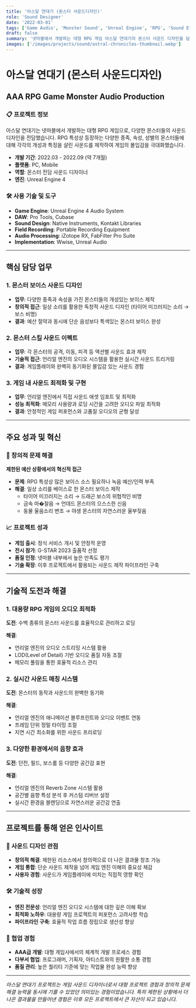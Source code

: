 ```yaml
---
title: '아스달 연대기 (몬스터 사운드디자인)'
role: 'Sound Designer'
date: '2022-03-01'
tags: ['Game Audio', 'Monster Sound', 'Unreal Engine', 'RPG', 'Sound Effects']
draft: false
summary: '넷마블에서 개발하는 대형 RPG 게임 아스달 연대기의 몬스터 사운드 디자인을 담당했습니다. 다양한 종족과 속성을 가진 몬스터들의 보이스와 스킬 사운드를 제작하며, 제한된 예산 상황에서 창의적인 사운드 제작 기법을 통해 특색 있는 결과물을 만들어냈습니다. 언리얼 엔진을 활용하여 게임 내 사운드를 직접 적용하고 최적화하는 과정까지 담당했으며, G-STAR 2023 출품작으로 선정되는 성과를 거두었습니다.'
images: ['/images/projects/sound/astral-chronicles-thumbnail.webp']
---
```


# 아스달 연대기 (몬스터 사운드디자인)

<div className="project-overview">

## AAA RPG Game Monster Audio Production

### 📋 프로젝트 정보

아스달 연대기는 넷마블에서 개발하는 대형 RPG 게임으로, 다양한 몬스터들의 사운드 디자인을 전담했습니다. RPG 특성상 등장하는 다양한 종족, 속성, 성별의 몬스터들에 대해 각각의 개성과 특징을 살린 사운드를 제작하여 게임의 몰입감을 극대화했습니다.

- **개발 기간**: 2022.03 - 2022.09 (약 7개월)
- **플랫폼**: PC, Mobile
- **역할**: 몬스터 전담 사운드 디자이너
- **엔진**: Unreal Engine 4

</div>

<div className="tech-stack">

### 🛠️ 사용 기술 및 도구

- **Game Engine**: Unreal Engine 4 Audio System
- **DAW**: Pro Tools, Cubase
- **Sound Design**: Native Instruments, Kontakt Libraries
- **Field Recording**: Portable Recording Equipment
- **Audio Processing**: iZotope RX, FabFilter Pro Suite
- **Implementation**: Wwise, Unreal Audio

</div>

---

## 핵심 담당 업무

<div className="problem-solution">

<div className="challenge-item">

### 1. 몬스터 보이스 사운드 디자인

- **업무**: 다양한 종족과 속성을 가진 몬스터들의 개성있는 보이스 제작
- **창의적 접근**: 일상 소리를 활용한 독창적 사운드 디자인 (타이어 미끄러지는 소리 → 보스 비명)
- **결과**: 예산 절약과 동시에 단순 음성보다 특색있는 몬스터 보이스 완성

</div>

<div className="challenge-item">

### 2. 몬스터 스킬 사운드 이펙트

- **업무**: 각 몬스터의 공격, 이동, 피격 등 액션별 사운드 효과 제작
- **기술적 접근**: 언리얼 엔진의 오디오 시스템을 활용한 실시간 사운드 트리거링
- **결과**: 게임플레이와 완벽히 동기화된 몰입감 있는 사운드 경험

</div>

<div className="challenge-item">

### 3. 게임 내 사운드 최적화 및 구현

- **업무**: 언리얼 엔진에서 직접 사운드 애셋 임포트 및 최적화
- **성능 최적화**: 메모리 사용량과 로딩 시간을 고려한 오디오 파일 최적화
- **결과**: 안정적인 게임 퍼포먼스와 고품질 오디오의 균형 달성

</div>

</div>

---

## 주요 성과 및 혁신

<div className="achievements">

### 🎯 창의적 문제 해결

**제한된 예산 상황에서의 혁신적 접근**

- **문제**: RPG 특성상 많은 보이스 소스 필요하나 녹음 예산/인력 부족
- **해결**: 일상 소리를 베이스로 한 몬스터 보이스 제작
  - 타이어 미끄러지는 소리 → 드래곤 보스의 위협적인 비명
  - 금속 마�찰음 → 언데드 몬스터의 으스스한 신음
  - 동물 울음소리 변조 → 야생 몬스터의 자연스러운 울부짖음

### 📈 프로젝트 성과

- **게임 출시**: 정식 서비스 개시 및 안정적 운영
- **전시 참가**: G-STAR 2023 출품작 선정
- **품질 인정**: 넷마블 내부에서 높은 만족도 평가
- **기술 확장**: 이후 프로젝트에서 활용되는 사운드 제작 파이프라인 구축

</div>

---

## 기술적 도전과 해결

<div className="technical-challenges">

### 1. 대용량 RPG 게임의 오디오 최적화

**도전**: 수백 종류의 몬스터 사운드를 효율적으로 관리하고 로딩

**해결**:

- 언리얼 엔진의 오디오 스트리밍 시스템 활용
- LOD(Level of Detail) 기반 오디오 품질 자동 조절
- 메모리 풀링을 통한 효율적 리소스 관리

### 2. 실시간 사운드 매칭 시스템

**도전**: 몬스터의 동작과 사운드의 완벽한 동기화

**해결**:

- 언리얼 엔진의 애니메이션 블루프린트와 오디오 이벤트 연동
- 프레임 단위 정밀 타이밍 조절
- 지연 시간 최소화를 위한 사운드 프리로딩

### 3. 다양한 환경에서의 음향 효과

**도전**: 던전, 필드, 보스룸 등 다양한 공간감 표현

**해결**:

- 언리얼 엔진의 Reverb Zone 시스템 활용
- 공간별 음향 특성 분석 후 커스텀 리버브 설정
- 실시간 환경음 블렌딩으로 자연스러운 공간감 연출

</div>

---

## 프로젝트를 통해 얻은 인사이트

<div className="insights">

### 🎵 사운드 디자인 관점

- **창의적 해결**: 제한된 리소스에서 창의력으로 더 나은 결과물 창조 가능
- **게임 통합**: 단순 사운드 제작을 넘어 게임 엔진 이해의 중요성 체감
- **사용자 경험**: 사운드가 게임플레이에 미치는 직접적 영향 확인

### 🛠️ 기술적 성장

- **엔진 전문성**: 언리얼 엔진 오디오 시스템에 대한 깊은 이해 확보
- **최적화 노하우**: 대용량 게임 프로젝트의 퍼포먼스 고려사항 학습
- **파이프라인 구축**: 효율적 작업 흐름 정립으로 생산성 향상

### 🤝 협업 경험

- **AAA급 개발**: 대형 게임사에서의 체계적 개발 프로세스 경험
- **다부서 협업**: 프로그래머, 기획자, 아티스트와의 원활한 소통 경험
- **품질 관리**: 높은 퀄리티 기준에 맞는 작업물 완성 능력 향상

</div>

---

_아스달 연대기 프로젝트는 게임 사운드 디자이너로서 대형 프로젝트 경험과 창의적 문제해결 능력을 동시에 기를 수 있었던 의미있는 경험이었습니다. 특히 제한된 상황에서 더 나은 결과물을 만들어낸 경험은 이후 모든 프로젝트에서 큰 자산이 되고 있습니다._
